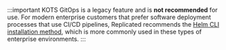 :::important
KOTS GitOps is a legacy feature and is **not recommended** for use. For modern enterprise customers that prefer software deployment processes that use CI/CD pipelines, Replicated recommends the [Helm CLI installation method](/vendor/install-with-helm), which is more commonly used in these types of enterprise environments.
:::
